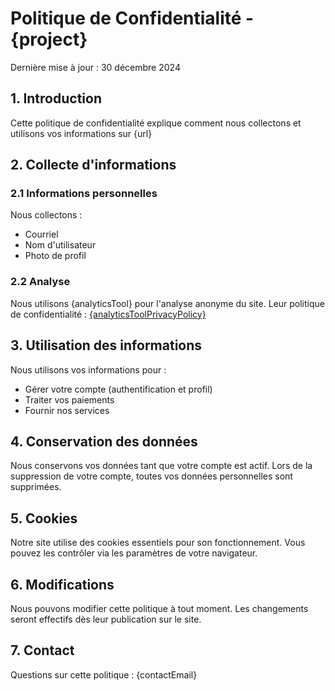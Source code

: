 
# Politique de Confidentialité - {project}

Dernière mise à jour : <time dateTime="2024-12-30">30 décembre 2024</time>

## 1. Introduction

Cette politique de confidentialité explique comment nous collectons et utilisons vos informations sur {url}

## 2. Collecte d'informations

### 2.1 Informations personnelles
Nous collectons :
- Courriel
- Nom d'utilisateur
- Photo de profil

### 2.2 Analyse
Nous utilisons {analyticsTool} pour l'analyse anonyme du site. Leur politique de confidentialité : [{analyticsToolPrivacyPolicy}](https://onedollarstats.com/privacy)

## 3. Utilisation des informations

Nous utilisons vos informations pour :
- Gérer votre compte (authentification et profil)
- Traiter vos paiements
- Fournir nos services

## 4. Conservation des données

Nous conservons vos données tant que votre compte est actif. Lors de la suppression de votre compte, toutes vos données personnelles sont supprimées.

## 5. Cookies

Notre site utilise des cookies essentiels pour son fonctionnement. Vous pouvez les contrôler via les paramètres de votre navigateur.

## 6. Modifications

Nous pouvons modifier cette politique à tout moment. Les changements seront effectifs dès leur publication sur le site.

## 7. Contact

Questions sur cette politique : {contactEmail}
